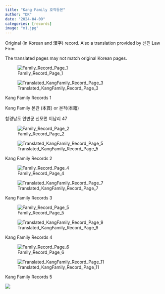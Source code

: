 ```yaml
---
title: "Kang Family 호적등본"
author: "DK"
date: "2024-04-09"
categories: [records]
image: "m1.jpg"
---
```


Original (in Korean and 漢字) record. 
Also a translation provided by 신진 Law Firm.

The translated pages may not match original Korean pages.

::: {#fig-records1 layout-ncol="2"}
![Family_Record_Page_1](Original_KangFamily_Record_Page_1.jpg){#fig-kor_page1}

![Translated_KangFamily_Record_Page_3](Translated_KangFamily_Record_Page_03%20(1).jpg){#fig-eng_page1}

Kang Family Records 1
:::

Kang Family 본관 (本貫) or 본적(本籍)

함경남도 안변군 신모면 이남리 47

::: {#fig-records2 layout-ncol="2"}
![Family_Record_Page_2](Original_KangFamily_Record_Page_2.jpg){#fig-kor_page2}

![Translated_KangFamily_Record_Page_5](Translated_KangFamily_Record_Page_05.jpg){#fig-eng_page2}

Kang Family Records 2
:::



::: {#fig-records3 layout-ncol="2"}
![Family_Record_Page_4](Original_KangFamily_Record_Page_4.jpg){#fig-kor_page3}

![Translated_KangFamily_Record_Page_7](Translated_KangFamily_Record_Page_07.jpg){#fig-eng_page3}

Kang Family Records 3
:::


::: {#fig-records4 layout-ncol="2"}
![Family_Record_Page_5](Original_KangFamily_Record_Page_5.jpg){#fig-kor_page4}

![Translated_KangFamily_Record_Page_9](Translated_KangFamily_Record_Page_09.jpg){#fig-eng_page4}

Kang Family Records 4
:::

::: {#fig-records5 layout-ncol="2"}
![Family_Record_Page_6](Original_KangFamily_Record_Page_6.jpg){#fig-kor_page5}

![Translated_KangFamily_Record_Page_11](Translated_KangFamily_Record_Page_11.jpg){#fig-eng_page11}

Kang Family Records 5
:::

![](m1.jpg)